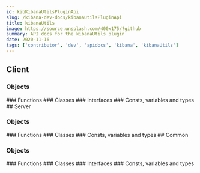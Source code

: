 ```yaml
---
id: kibKibanaUtilsPluginApi
slug: /kibana-dev-docs/kibanaUtilsPluginApi
title: kibanaUtils
image: https://source.unsplash.com/400x175/?github
summary: API docs for the kibanaUtils plugin
date: 2020-11-16
tags: ['contributor', 'dev', 'apidocs', 'kibana', 'kibanaUtils']
---
```



## Client

### Objects
<DocDefinitionList data={kibanaUtilsObj.client.objects}/>
### Functions
<DocDefinitionList data={kibanaUtilsObj.client.functions}/>
### Classes
<DocDefinitionList data={kibanaUtilsObj.client.classes}/>
### Interfaces
<DocDefinitionList data={kibanaUtilsObj.client.interfaces}/>
### Consts, variables and types
<DocDefinitionList data={kibanaUtilsObj.client.misc}/>
## Server

### Objects
<DocDefinitionList data={kibanaUtilsObj.server.objects}/>
### Functions
<DocDefinitionList data={kibanaUtilsObj.server.functions}/>
### Classes
<DocDefinitionList data={kibanaUtilsObj.server.classes}/>
### Consts, variables and types
<DocDefinitionList data={kibanaUtilsObj.server.misc}/>
## Common

### Objects
<DocDefinitionList data={kibanaUtilsObj.common.objects}/>
### Functions
<DocDefinitionList data={kibanaUtilsObj.common.functions}/>
### Classes
<DocDefinitionList data={kibanaUtilsObj.common.classes}/>
### Interfaces
<DocDefinitionList data={kibanaUtilsObj.common.interfaces}/>
### Consts, variables and types
<DocDefinitionList data={kibanaUtilsObj.common.misc}/>
